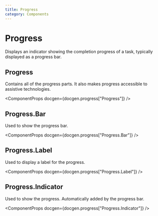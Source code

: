 ```yaml
---
title: Progress
category: Components
---
```



# Progress

Displays an indicator showing the completion progress of a task, typically displayed as a progress bar.

<ComponentMenu slug="progress" />

## Progress

Contains all of the progress parts. It also makes progress accessible to assistive technologies.

<ComponentProps docgen={docgen.progress["Progress"]} />

## Progress.Bar

Used to show the progress bar.

<ComponentProps docgen={docgen.progress["Progress.Bar"]} />

## Progress.Label

Used to display a label for the progress.

<ComponentProps docgen={docgen.progress["Progress.Label"]} />

## Progress.Indicator

Used to show the progress. Automatically added by the progress bar.

<ComponentProps docgen={docgen.progress["Progress.Indicator"]} />
